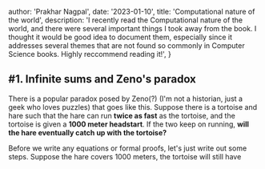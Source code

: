 
  author: 'Prakhar Nagpal',
  date: '2023-01-10',
  title: 'Computational nature of the world',
  description:
    'I recently read the Computational nature of the world, and there were several important things I took away from the book. I thought it would be good idea to document them, especially since it addresses several themes that are not found so commonly in Computer Science books. Highly reccommend reading it!',
}


## #1. Infinite sums and Zeno's paradox

There is a popular paradox posed by Zeno(?) (I'm not a historian, just a geek who loves puzzles) that goes like this. Suppose there is a tortoise and hare such that the hare can run <b>twice as fast</b> as the tortoise, and the tortoise is given a <b>1000 meter headstart</b>. If the two keep on running, <b>will the hare eventually catch up with the tortoise?</b>

Before we write any equations or formal proofs, let's just write out some steps. Suppose the hare covers 1000 meters, the tortoise will still have

